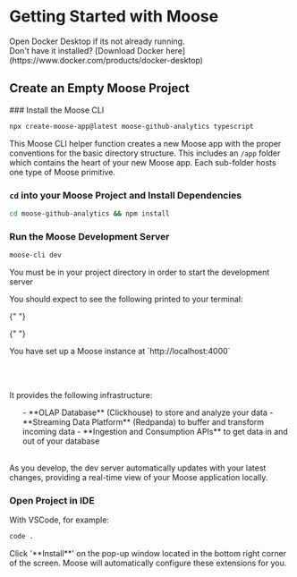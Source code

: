 
# Getting Started with Moose

<Callout type="warning" title="Run Docker">
  Open Docker Desktop if its not already running. <br /> Don't have it
  installed? [Download Docker
  here](https://www.docker.com/products/docker-desktop)
</Callout>

## Create an Empty Moose Project

<Steps>
### Install the Moose CLI

```bash filename="Terminal" copy
npx create-moose-app@latest moose-github-analytics typescript
```

This Moose CLI helper function creates a new Moose app with the proper conventions for the basic directory structure. This includes an `/app` folder which contains the heart of your new Moose app. Each sub-folder hosts one type of Moose primitive.

<FileTree>
  <FileTree.Folder open name="moose-github-analytics">
    <FileTree.Folder open name="app">
      <FileTree.Folder name="datamodels" />
      <FileTree.Folder name="functions" />
      <FileTree.Folder name="blocks" />
      <FileTree.Folder name="apis" />
    </FileTree.Folder>
  </FileTree.Folder>
</FileTree>

### `cd` into your Moose Project and Install Dependencies

```bash filename="Terminal" copy
cd moose-github-analytics && npm install
```

### Run the Moose Development Server

```bash filename="Terminal" copy
moose-cli dev
```

<Callout type="warning">
  You must be in your project directory in order to start the development server
</Callout>

You should expect to see the following printed to your terminal:

{" "}

<ZoomImg src="/moose-dev-terminal.png" />

{" "}

<Callout type="success">
  You have set up a Moose instance at `http://localhost:4000`
  
  <br/><br/>

It provides the following infrastructure:

  <ul>
    - **OLAP Database** (Clickhouse) to store and analyze your data 
    - **Streaming Data Platform** (Redpanda) to buffer and transform incoming data
    - **Ingestion and Consumption APIs** to get data in and out of your database
  </ul>
<br/>
As you develop, the dev server automatically updates with your latest changes, providing a real-time view of your Moose application locally.
</Callout>

### Open Project in IDE

With VSCode, for example:

```bash filename="Terminal" copy
code .
```

<Callout type="info" title="(VSCode) Install Recommended Extensions ">
  Click '**Install**' on the pop-up window located in the bottom right corner of
  the screen. Moose will automatically configure these extensions for you.
</Callout>

<ZoomImg src="/vscode-install.png" />
</Steps>
